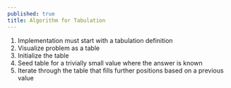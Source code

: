 ---
published: true
title: Algorithm for Tabulation
---

1. Implementation must start with a tabulation definition
2. Visualize problem as a table
3. Initialize the table
4. Seed table for a trivially small value where the answer is known
5. Iterate through the table that fills further positions based on a previous value
